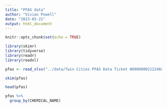 ```yaml
---
title: "PFAS data"
author: "Vivian Powell"
date: "2023-03-21"
output: html_document
---
```


```r
knitr::opts_chunk$set(echo = TRUE)
```

```r
library(skimr)
library(tidyverse)
library(readr)
library(readxl)
```

```r
pfas <- read_xlsx("../data/Twin Cities PFAS Data Ticket WO00000021224685.xlsx", sheet = 2)
```

```r
skim(pfas)
```

```r
head(pfas)
```

```r
pfas %>% 
  group_by(CHEMICAL_NAME)
```

